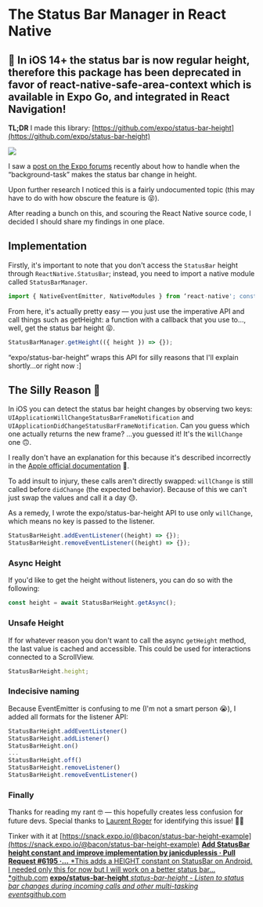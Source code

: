 # The Status Bar Manager in React Native


## 🚨 In iOS 14+ the status bar is now regular height, therefore this package has been deprecated in favor of react-native-safe-area-context which is available in Expo Go, and integrated in React Navigation!

**TL;DR** I made this library: [https://github.com/expo/status-bar-height](https://github.com/expo/status-bar-height)

![](./images/1fQR8YBxM4b1K7DTBy9QojA.gif)

I saw a [post on the Expo forums](https://forums.expo.io/t/incoming-call-phone-or-skype-or-a-connection-sharing-when-the-app-is-loaded/7086/5) recently about how to handle when the “background-task” makes the status bar change in height.

Upon further research I noticed this is a fairly undocumented topic (this may have to do with how obscure the feature is 😝).

After reading a bunch on this, and scouring the React Native source code, I decided I should share my findings in one place.

## Implementation

Firstly, it's important to note that you don't access the `StatusBar` height through `ReactNative.StatusBar`; instead, you need to import a native module called `StatusBarManager`.

```js
import { NativeEventEmitter, NativeModules } from ‘react-native'; const { StatusBarManager } = NativeModules;
```

From here, it's actually pretty easy — you just use the imperative API and call things such as getHeight: a function with a callback that you use to…, well, get the status bar height 😝.

```js
StatusBarManager.getHeight(({ height }) => {});
```

“expo/status-bar-height” wraps this API for silly reasons that I'll explain shortly…or right now :]

## The Silly Reason 🌝

In iOS you can detect the status bar height changes by observing two keys: `UIApplicationWillChangeStatusBarFrameNotification` and `UIApplicationDidChangeStatusBarFrameNotification`. Can you guess which one actually returns the new frame? …you guessed it! It's the `WillChange` one 🙃.

I really don't have an explanation for this because it's described incorrectly in the [Apple official documentation](https://developer.apple.com/documentation/uikit/uiapplicationwillchangestatusbarframenotification?language=objc️) 🍎.

To add insult to injury, these calls aren't directly swapped: `willChange` is still called before `didChange` (the expected behavior). Because of this we can't just swap the values and call it a day 😓.

As a remedy, I wrote the expo/status-bar-height API to use only `willChange`, which means no key is passed to the listener.

```js
StatusBarHeight.addEventListener((height) => {});
StatusBarHeight.removeEventListener((height) => {});
```

### Async Height

If you'd like to get the height without listeners, you can do so with the following:

```js
const height = await StatusBarHeight.getAsync();
```

### Unsafe Height

If for whatever reason you don't want to call the async `getHeight` method, the last value is cached and accessible. This could be used for interactions connected to a ScrollView.

```js
StatusBarHeight.height;
```

### Indecisive naming

Because EventEmitter is confusing to me (I'm not a smart person 😭), I added all formats for the listener API:

```js
StatusBarHeight.addEventListener()
StatusBarHeight.addListener()
StatusBarHeight.on()
...
StatusBarHeight.off()
StatusBarHeight.removeListener()
StatusBarHeight.removeEventListener()
```

### Finally

Thanks for reading my rant 🤓 — this hopefully creates less confusion for future devs. Special thanks to [Laurent Roger](https://forums.expo.io/u/lc3t35/summary) for identifying this issue! 💙💙

Tinker with it at [https://snack.expo.io/@bacon/status-bar-height-example](https://snack.expo.io/@bacon/status-bar-height-example)
[**Add StatusBar height constant and improve implementation by janicduplessis · Pull Request #6195 ·…**
*This adds a HEIGHT constant on StatusBar on Android. I needed only this for now but I will work on a better status bar…*github.com](https://github.com/facebook/react-native/pull/6195)
[**expo/status-bar-height**
*status-bar-height - Listen to status bar changes during incoming calls and other multi-tasking events*github.com](https://github.com/expo/status-bar-height)
